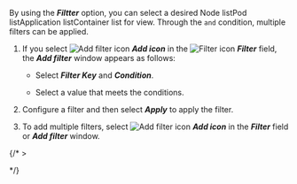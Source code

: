 By using the **_Filtter_** option, you can select a desired <InDoc pages="resource-node-list">Node list</InDoc><InDoc pages="resource-pod-list">Pod list</InDoc><InDoc pages="resource-application-list">Application list</InDoc><InDoc pages="resource-container-list">Container list</InDoc> for view. Through the `and` condition, multiple filters can be applied.

1. If you select ![Add filter icon](/img/ico-add.svg) **_Add icon_** in the ![Filter icon](/img/ico-filter.svg) **_Filter_** field, the **_Add filter_** window appears as follows:

   <ImgLang img='k8s-resource-container-list-add-filter.png' desc='Add Filter' />

   - Select **_Filter Key_** and **_Condition_**.

   - Select a value that meets the conditions.

2. Configure a filter and then select **_Apply_** to apply the filter.

3. To add multiple filters, select ![Add filter icon](/img/ico-add.svg) **_Add icon_** in the **_Filter_** field or **_Add filter_** window.

{/* >

<InDoc pages="resource-container-list,resource-pod-list,resource-application-list,resource-node-list,">

<ImgLang img='k8s-resource-container-list-add-filter.png' desc='Add Filter' />

</InDoc>
*/}
